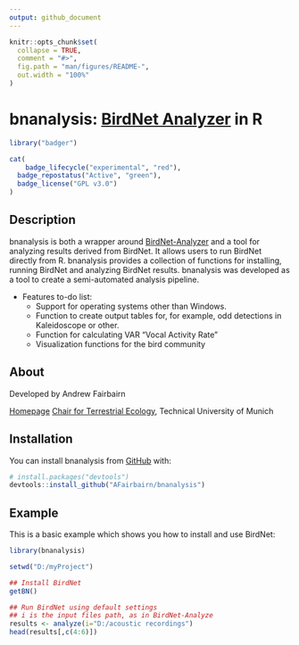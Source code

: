 ```yaml
---
output: github_document
---
```


<!-- README.md is generated from README.Rmd. Please edit that file -->

```r
knitr::opts_chunk$set(
  collapse = TRUE,
  comment = "#>",
  fig.path = "man/figures/README-",
  out.width = "100%"
)
```

# bnanalysis: [BirdNet Analyzer](https://github.com/kahst/BirdNET-Analyzer) in R

<!-- badges: start -->
```r
library("badger")
```

```r
cat(
	badge_lifecycle("experimental", "red"),
  badge_repostatus("Active", "green"),
  badge_license("GPL v3.0")
)
```
<!-- badges: end -->

## Description

bnanalysis is both a wrapper around [BirdNet-Analyzer](https://github.com/kahst/BirdNET-Analyzer) and a tool for analyzing results derived from BirdNet. It allows users to run BirdNet directly from R. bnanalysis provides a collection of functions for installing, running BirdNet and analyzing BirdNet results. bnanalysis was developed as a tool to create a semi-automated analysis pipeline. 

* Features to-do list:
  + Support for operating systems other than Windows.
  + Function to create output tables for, for example, odd detections in Kaleidoscope or other.
  + Function for calculating VAR "Vocal Activity Rate"
  + Visualization functions for the bird community
  

## About

Developed by Andrew Fairbairn

[Homepage](https://afairbairn.com/)
[Chair for Terrestrial Ecology](https://www3.ls.tum.de/en/toek/home/), Technical University of Munich


## Installation

You can install bnanalysis from [GitHub](https://github.com/) with:

``` r
# install.packages("devtools")
devtools::install_github("AFairbairn/bnanalysis")
```

## Example

This is a basic example which shows you how to install and use BirdNet:

```r
library(bnanalysis)

setwd("D:/myProject")

## Install BirdNet
getBN()

## Run BirdNet using default settings
## i is the input files path, as in BirdNet-Analyze
results <- analyze(i="D:/acoustic recordings")
head(results[,c(4:6)])
```
